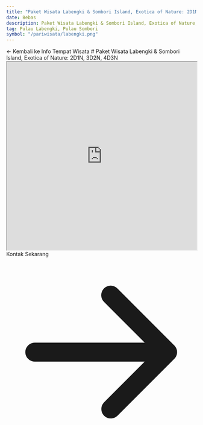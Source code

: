 ```yaml
---
title: "Paket Wisata Labengki & Sombori Island, Exotica of Nature: 2D1N, 3D2N, 4D3N"
date: Bebas
description: Paket Wisata Labengki & Sombori Island, Exotica of Nature, 2D1N, 3D2N, 4D3N
tag: Pulau Labengki, Pulau Sombori
symbol: "/pariwisata/labengki.png"
---
```



<Link className="text-sm font-semibold text-gray-400 hover:text-gray-600" href="/wisata/infowisata"> ← Kembali ke Info Tempat Wisata </Link>
# Paket Wisata Labengki & Sombori Island, Exotica of Nature: 2D1N, 3D2N, 4D3N

<div className="mb-3">
    <iframe src="https://drive.google.com/file/d/1PaZ35hukEFXn58rRn50mlvvQQ0uQ3T_l/preview" width="100%" height="500" allow="autoplay"></iframe>
</div>
<div className="p-5 text-center justify-center">
  <Link href="https://wa.me/6282293651155" className="inline-flex items-center px-3 py-2 text-sm font-medium text-center text-white bg-blue-700 rounded-lg hover:bg-blue-800 focus:ring-4 focus:outline-none focus:ring-blue-300 dark:bg-blue-600 dark:hover:bg-blue-700 dark:focus:ring-blue-800">
     Kontak Sekarang
     <svg aria-hidden="true" className="w-4 h-4 ml-2 -mr-1" fill="currentColor" viewBox="0 0 20 20" xmlns="http://www.w3.org/2000/svg"><path d="M10.293 3.293a1 1 0 011.414 0l6 6a1 1 0 010 1.414l-6 6a1 1 0 01-1.414-1.414L14.586 11H3a1 1 0 110-2h11.586l-4.293-4.293a1 1 0 010-1.414z" clip-rule="evenodd"></path></svg>
  </Link>
</div>